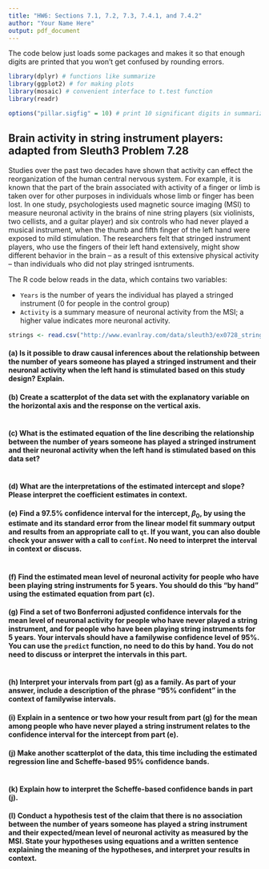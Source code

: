 ```yaml
---
title: "HW6: Sections 7.1, 7.2, 7.3, 7.4.1, and 7.4.2"
author: "Your Name Here"
output: pdf_document
---
```


The code below just loads some packages and makes it so that enough digits are printed that you won't get confused by rounding errors.

```r
library(dplyr) # functions like summarize
library(ggplot2) # for making plots
library(mosaic) # convenient interface to t.test function
library(readr)

options("pillar.sigfig" = 10) # print 10 significant digits in summarize output
```

## Brain activity in string instrument players: adapted from Sleuth3 Problem 7.28

Studies over the past two decades have shown that activity can effect the reorganization of the human central nervous system. For example, it is known that the part of the brain associated with activity of a finger or limb is taken over for other purposes in individuals whose limb or finger has been lost. In one study, psychologiests used magnetic source imaging (MSI) to measure neuronal activity in the brains of nine string players (six violinists, two cellists, and a guitar player) and six controls who had never played a musical instrument, when the thumb and fifth finger of the left hand were exposed to mild stimulation.  The researchers felt that stringed instrument players, who use the fingers of their left hand extensively, might show different behavior in the brain -- as a result of this extensive physical activity -- than individuals who did not play stringed isntruments.

The R code below reads in the data, which contains two variables:

 * `Years` is the number of years the individual has played a stringed instrument (0 for people in the control group)
 * `Activity` is a summary measure of neuronal activity from the MSI; a higher value indicates more neuronal activity.

```r
strings <- read.csv("http://www.evanlray.com/data/sleuth3/ex0728_string_instruments_brain_activity.csv")
```

#### (a) Is it possible to draw causal inferences about the relationship between the number of years someone has played a stringed instrument and their neuronal activity when the left hand is stimulated based on this study design?  Explain.



#### (b) Create a scatterplot of the data set with the explanatory variable on the horizontal axis and the response on the vertical axis.

```r

```

#### (c) What is the estimated equation of the line describing the relationship between the number of years someone has played a stringed instrument and their neuronal activity when the left hand is stimulated based on this data set?

```r

```

#### (d) What are the interpretations of the estimated intercept and slope?  Please interpret the coefficient estimates in context.



#### (e) Find a 97.5% confidence interval for the intercept, $\beta_0$, by using the estimate and its standard error from the linear model fit summary output and results from an appropriate call to `qt`.  If you want, you can also double check your answer with a call to `confint`.  No need to interpret the interval in context or discuss.

```r

```

#### (f) Find the estimated mean level of neuronal activity for people who have been playing string instruments for 5 years.  You should do this "by hand" using the estimated equation from part (c).



#### (g) Find a set of two Bonferroni adjusted confidence intervals for the mean level of neuronal activity for people who have never played a string instrument, and for people who have been playing string instruments for 5 years.  Your intervals should have a familywise confidence level of 95%.  You can use the `predict` function, no need to do this by hand.  You do not need to discuss or interpret the intervals in this part.

```r

```

#### (h) Interpret your intervals from part (g) as a family.  As part of your answer, include a description of the phrase "95% confident" in the context of familywise intervals.



#### (i) Explain in a sentence or two how your result from part (g) for the mean among people who have never played a string instrument relates to the confidence interval for the intercept from part (e).



#### (j) Make another scatterplot of the data, this time including the estimated regression line and Scheffe-based 95% confidence bands.

```r

```

#### (k) Explain how to interpret the Scheffe-based confidence bands in part (j).



#### (l) Conduct a hypothesis test of the claim that there is no association between the number of years someone has played a string instrument and their expected/mean level of neuronal activity as measured by the MSI.  State your hypotheses using equations and a written sentence explaining the meaning of the hypotheses, and interpret your results in context.




